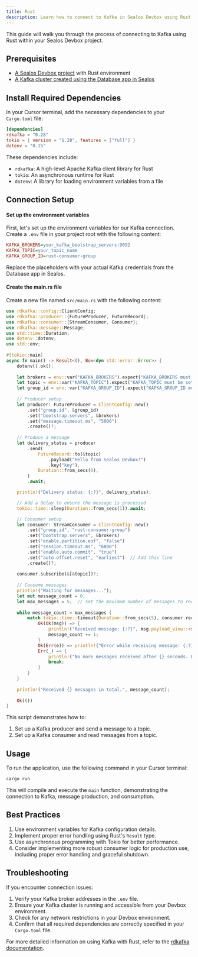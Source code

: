 ```yaml
---
title: Rust
description: Learn how to connect to Kafka in Sealos Devbox using Rust
---
```


This guide will walk you through the process of connecting to Kafka using Rust within your Sealos Devbox project.

## Prerequisites

- [A Sealos Devbox project](/docs/guides/fundamentals/create-a-project) with Rust environment
- [A Kafka cluster created using the Database app in Sealos](./)

## Install Required Dependencies

In your Cursor terminal, add the necessary dependencies to your `Cargo.toml` file:

```toml
[dependencies]
rdkafka = "0.28"
tokio = { version = "1.28", features = ["full"] }
dotenv = "0.15"
```

These dependencies include:
- `rdkafka`: A high-level Apache Kafka client library for Rust
- `tokio`: An asynchronous runtime for Rust
- `dotenv`: A library for loading environment variables from a file

## Connection Setup

<div className='steps [&_h4]:step'>

#### Set up the environment variables

First, let's set up the environment variables for our Kafka connection. Create a `.env` file in your project root with the following content:

```ini title=".env"
KAFKA_BROKERS=your_kafka_bootstrap_servers:9092
KAFKA_TOPIC=your_topic_name
KAFKA_GROUP_ID=rust-consumer-group
```

Replace the placeholders with your actual Kafka credentials from the Database app in Sealos.

#### Create the main.rs file

Create a new file named `src/main.rs` with the following content:

```rust
use rdkafka::config::ClientConfig;
use rdkafka::producer::{FutureProducer, FutureRecord};
use rdkafka::consumer::{StreamConsumer, Consumer};
use rdkafka::message::Message;
use std::time::Duration;
use dotenv::dotenv;
use std::env;
 
#[tokio::main]
async fn main() -> Result<(), Box<dyn std::error::Error>> {
    dotenv().ok();
 
    let brokers = env::var("KAFKA_BROKERS").expect("KAFKA_BROKERS must be set");
    let topic = env::var("KAFKA_TOPIC").expect("KAFKA_TOPIC must be set");
    let group_id = env::var("KAFKA_GROUP_ID").expect("KAFKA_GROUP_ID must be set");
 
    // Producer setup
    let producer: FutureProducer = ClientConfig::new()
        .set("group.id", &group_id)
        .set("bootstrap.servers", &brokers)
        .set("message.timeout.ms", "5000")
        .create()?;
 
    // Produce a message
    let delivery_status = producer
        .send(
            FutureRecord::to(&topic)
                .payload("Hello from Sealos Devbox!")
                .key("key"),
            Duration::from_secs(0),
        )
        .await;

    println!("Delivery status: {:?}", delivery_status);

    // Add a delay to ensure the message is processed
    tokio::time::sleep(Duration::from_secs(1)).await;

    // Consumer setup
    let consumer: StreamConsumer = ClientConfig::new()
        .set("group.id", "rust-consumer-group")
        .set("bootstrap.servers", &brokers)
        .set("enable.partition.eof", "false")
        .set("session.timeout.ms", "6000")
        .set("enable.auto.commit", "true")
        .set("auto.offset.reset", "earliest")  // Add this line
        .create()?;
 
    consumer.subscribe(&[&topic])?;
 
    // Consume messages
    println!("Waiting for messages...");
    let mut message_count = 0;
    let max_messages = 5;  // Set the maximum number of messages to receive
    
    while message_count < max_messages {
        match tokio::time::timeout(Duration::from_secs(5), consumer.recv()).await {
            Ok(Ok(msg)) => {
                println!("Received message: {:?}", msg.payload_view::<str>());
                message_count += 1;
            }
            Ok(Err(e)) => println!("Error while receiving message: {:?}", e),
            Err(_) => {
                println!("No more messages received after {} seconds. Exiting.", 5);
                break;
            }
        }
    }
    
    println!("Received {} messages in total.", message_count);
 
    Ok(())
}
```

This script demonstrates how to:

1. Set up a Kafka producer and send a message to a topic.
2. Set up a Kafka consumer and read messages from a topic.

</div>

## Usage

To run the application, use the following command in your Cursor terminal:

```bash
cargo run
```

This will compile and execute the `main` function, demonstrating the connection to Kafka, message production, and consumption.

## Best Practices

1. Use environment variables for Kafka configuration details.
2. Implement proper error handling using Rust's `Result` type.
3. Use asynchronous programming with Tokio for better performance.
4. Consider implementing more robust consumer logic for production use, including proper error handling and graceful shutdown.

## Troubleshooting

If you encounter connection issues:

1. Verify your Kafka broker addresses in the `.env` file.
2. Ensure your Kafka cluster is running and accessible from your Devbox environment.
3. Check for any network restrictions in your Devbox environment.
4. Confirm that all required dependencies are correctly specified in your `Cargo.toml` file.

For more detailed information on using Kafka with Rust, refer to the [rdkafka documentation](https://docs.rs/rdkafka).